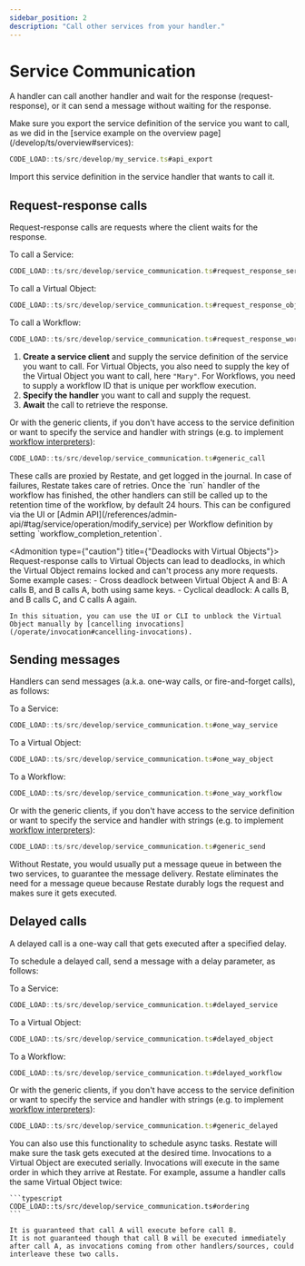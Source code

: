 ```yaml
---
sidebar_position: 2
description: "Call other services from your handler."
---
```



# Service Communication

A handler can call another handler and wait for the response (request-response), or it can send a message without waiting for the response.

<Admonition type="note" title="Exporting the service definition">
Make sure you export the service definition of the service you want to call, as we did in the [service example on the overview page](/develop/ts/overview#services):

```typescript
CODE_LOAD::ts/src/develop/my_service.ts#api_export
```
Import this service definition in the service handler that wants to call it.
</Admonition>

## Request-response calls

Request-response calls are requests where the client waits for the response.

To call a Service:

```ts
CODE_LOAD::ts/src/develop/service_communication.ts#request_response_service
```

To call a Virtual Object:

```ts
CODE_LOAD::ts/src/develop/service_communication.ts#request_response_object
```

To call a Workflow:

```ts
CODE_LOAD::ts/src/develop/service_communication.ts#request_response_workflow
```

1. **Create a service client** and supply the service definition of the service you want to call.
   For Virtual Objects, you also need to supply the key of the Virtual Object you want to call, here `"Mary"`.
   For Workflows, you need to supply a workflow ID that is unique per workflow execution.
2. **Specify the handler** you want to call and supply the request.
3. **Await** the call to retrieve the response.

Or with the generic clients, if you don't have access to the service definition or want to specify the service and handler with strings (e.g. to implement [workflow interpreters](https://github.com/restatedev/examples/tree/main/typescript/end-to-end-applications/ai-image-workflows)):
```ts
CODE_LOAD::ts/src/develop/service_communication.ts#generic_call
```

<Admonition type="tip" title="No need for manual retry logic">
    These calls are proxied by Restate, and get logged in the journal.
    In case of failures, Restate takes care of retries.
</Admonition>

<Admonition type="note" title="Workflow retention time">
    Once the `run` handler of the workflow has finished, the other handlers can still be called up to the retention time of the workflow, by default 24 hours.
    This can be configured via the UI or [Admin API](/references/admin-api/#tag/service/operation/modify_service) per Workflow definition by setting `workflow_completion_retention`.
</Admonition>

<Admonition type={"caution"} title={"Deadlocks with Virtual Objects"}>
    Request-response calls to Virtual Objects can lead to deadlocks, in which the Virtual Object remains locked and can't process any more requests.
    Some example cases:
    - Cross deadlock between Virtual Object A and B: A calls B, and B calls A, both using same keys.
    - Cyclical deadlock: A calls B, and B calls C, and C calls A again.

    In this situation, you can use the UI or CLI to unblock the Virtual Object manually by [cancelling invocations](/operate/invocation#cancelling-invocations).
</Admonition>

## Sending messages

Handlers can send messages (a.k.a. one-way calls, or fire-and-forget calls), as follows:

To a Service:

```ts
CODE_LOAD::ts/src/develop/service_communication.ts#one_way_service
```

To a Virtual Object:

```ts
CODE_LOAD::ts/src/develop/service_communication.ts#one_way_object
```

To a Workflow:

```ts
CODE_LOAD::ts/src/develop/service_communication.ts#one_way_workflow
```

Or with the generic clients, if you don't have access to the service definition or want to specify the service and handler with strings (e.g. to implement [workflow interpreters](https://github.com/restatedev/examples/tree/main/typescript/end-to-end-applications/ai-image-workflows)):
```ts
CODE_LOAD::ts/src/develop/service_communication.ts#generic_send
```

<Admonition type="tip" title="No need for message queues">
    Without Restate, you would usually put a message queue in between the two services, to guarantee the message delivery.
    Restate eliminates the need for a message queue because Restate durably logs the request and makes sure it gets executed.
</Admonition>

## Delayed calls

A delayed call is a one-way call that gets executed after a specified delay.

To schedule a delayed call, send a message with a delay parameter, as follows:

To a Service:

```ts
CODE_LOAD::ts/src/develop/service_communication.ts#delayed_service
```

To a Virtual Object:

```ts
CODE_LOAD::ts/src/develop/service_communication.ts#delayed_object
```

To a Workflow:

```ts
CODE_LOAD::ts/src/develop/service_communication.ts#delayed_workflow
```

Or with the generic clients, if you don't have access to the service definition or want to specify the service and handler with strings (e.g. to implement [workflow interpreters](https://github.com/restatedev/examples/tree/main/typescript/end-to-end-applications/ai-image-workflows)):

```ts
CODE_LOAD::ts/src/develop/service_communication.ts#generic_delayed
```

<Admonition type="tip" title="Scheduling async tasks">
    You can also use this functionality to schedule async tasks.
    Restate will make sure the task gets executed at the desired time.
</Admonition>

<Admonition type="note" title="Ordering guarantees in Virtual Objects">
    Invocations to a Virtual Object are executed serially.
    Invocations will execute in the same order in which they arrive at Restate.
    For example, assume a handler calls the same Virtual Object twice:

    ```typescript
    CODE_LOAD::ts/src/develop/service_communication.ts#ordering
    ```

    It is guaranteed that call A will execute before call B.
    It is not guaranteed though that call B will be executed immediately after call A, as invocations coming from other handlers/sources, could interleave these two calls.
</Admonition>
